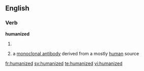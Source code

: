 ==English==

===Verb===
'''humanized'''

# {{en-past of|humanize}}
# {{context|pharmacology|lang=en}} a [[monoclonal antibody]] derived from a mostly [[human]] source

[[fr:humanized]]
[[sv:humanized]]
[[te:humanized]]
[[vi:humanized]]